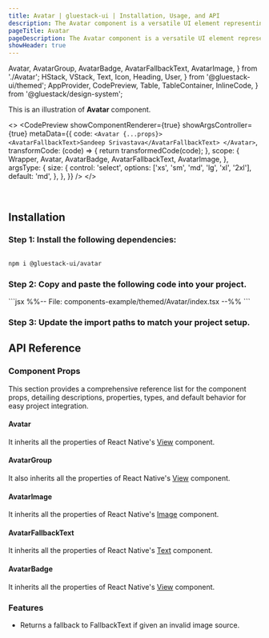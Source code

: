 ```yaml
---
title: Avatar | gluestack-ui | Installation, Usage, and API
description: The Avatar component is a versatile UI element representing a user with profile pictures, initials, or a fallback icon. It adds a personal touch to the user interface, making it more engaging.
pageTitle: Avatar
pageDescription: The Avatar component is a versatile UI element representing a user with profile pictures, initials, or a fallback icon. It adds a personal touch to the user interface, making it more engaging.
showHeader: true
---
```



<Meta title="with-gluestack-style/components/Media And Icons/Avatar" />

  Avatar,
  AvatarGroup,
  AvatarBadge,
  AvatarFallbackText,
  AvatarImage,
} from './Avatar';
  HStack,
  VStack,
  Text,
  Icon,
  Heading,
  User,
} from '@gluestack-ui/themed';
  AppProvider,
  CodePreview,
  Table,
  TableContainer,
  InlineCode,
} from '@gluestack/design-system';


This is an illustration of **Avatar** component.

<>
  <CodePreview
    showComponentRenderer={true}
    showArgsController={true}
    metaData={{
      code: `
        <Avatar {...props}>
          <AvatarFallbackText>Sandeep Srivastava</AvatarFallbackText>
        </Avatar>
      `,
      transformCode: (code) => {
        return transformedCode(code);
      },
      scope: {
        Wrapper,
        Avatar,
        AvatarBadge,
        AvatarFallbackText,
        AvatarImage,
      },
      argsType: {
        size: {
          control: 'select',
          options: ['xs', 'sm', 'md', 'lg', 'xl', '2xl'],
          default: 'md',
        },
      },
    }}
  />
</>

<br />

## Installation

### Step 1: Install the following dependencies:

```bash

npm i @gluestack-ui/avatar

```

### Step 2: Copy and paste the following code into your project.

<CollapsibleCode>
  ```jsx %%-- File: components-example/themed/Avatar/index.tsx --%% ```
</CollapsibleCode>

### Step 3: Update the import paths to match your project setup.

## API Reference

### Component Props

This section provides a comprehensive reference list for the component props, detailing descriptions, properties, types, and default behavior for easy project integration.

#### Avatar

It inherits all the properties of React Native's [View](https://reactnative.dev/docs/view) component.

#### AvatarGroup

It also inherits all the properties of React Native's [View](https://reactnative.dev/docs/view) component.

#### AvatarImage

It inherits all the properties of React Native's [Image](https://reactnative.dev/docs/image) component.

#### AvatarFallbackText

It inherits all the properties of React Native's [Text](https://reactnative.dev/docs/text) component.

#### AvatarBadge

It inherits all the properties of React Native's [View](https://reactnative.dev/docs/view) component.

### Features

- Returns a fallback to FallbackText if given an invalid image source.
